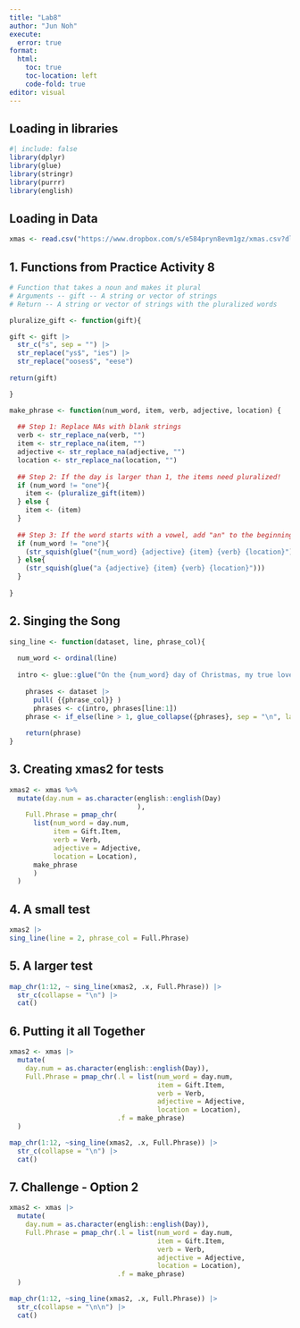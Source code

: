 ```yaml
---
title: "Lab8"
author: "Jun Noh"
execute: 
  error: true
format: 
  html:
    toc: true
    toc-location: left
    code-fold: true
editor: visual
---
```


## Loading in libraries

```r
#| include: false
library(dplyr)
library(glue)
library(stringr)
library(purrr)
library(english)
```

## Loading in Data

```r
xmas <- read.csv("https://www.dropbox.com/s/e584pryn8evm1gz/xmas.csv?dl=1")
```

## 1. Functions from Practice Activity 8

```r
# Function that takes a noun and makes it plural
# Arguments -- gift -- A string or vector of strings
# Return -- A string or vector of strings with the pluralized words

pluralize_gift <- function(gift){

gift <- gift |> 
  str_c("s", sep = "") |> 
  str_replace("ys$", "ies") |> 
  str_replace("ooses$", "eese")
  
return(gift)

}
```

```r
make_phrase <- function(num_word, item, verb, adjective, location) {
  
  ## Step 1: Replace NAs with blank strings
  verb <- str_replace_na(verb, "")
  item <- str_replace_na(item, "")
  adjective <- str_replace_na(adjective, "")
  location <- str_replace_na(location, "")
  
  ## Step 2: If the day is larger than 1, the items need pluralized! 
  if (num_word != "one"){
    item <- (pluralize_gift(item))
  } else {
    item <- (item)
  }
  
  ## Step 3: If the word starts with a vowel, add "an" to the beginning
  if (num_word != "one"){
    (str_squish(glue("{num_word} {adjective} {item} {verb} {location}")))
  } else{
    (str_squish(glue("a {adjective} {item} {verb} {location}")))
  }
  
}
```

## 2. Singing the Song

```r
sing_line <- function(dataset, line, phrase_col){
  
  num_word <- ordinal(line)
  
  intro <- glue::glue("On the {num_word} day of Christmas, my true love sent to me: ")
  
    phrases <- dataset |>
      pull( {{phrase_col}} )
      phrases <- c(intro, phrases[line:1])
    phrase <- if_else(line > 1, glue_collapse({phrases}, sep = "\n", last = " and\n"), glue_collapse({phrases}, sep = "\n"))
    
    return(phrase)
}
```

## 3. Creating xmas2 for tests

```r
xmas2 <- xmas %>%
  mutate(day.num = as.character(english::english(Day)
                                ), 
    Full.Phrase = pmap_chr(
      list(num_word = day.num,
           item = Gift.Item,
           verb = Verb,
           adjective = Adjective,
           location = Location),
      make_phrase
      )
  )
```

## 4. A small test

```r
xmas2 |>
sing_line(line = 2, phrase_col = Full.Phrase)
```

## 5. A larger test

```r
map_chr(1:12, ~ sing_line(xmas2, .x, Full.Phrase)) |>
  str_c(collapse = "\n") |>
  cat()
```

## 6. Putting it all Together

```r
xmas2 <- xmas |>
  mutate(
    day.num = as.character(english::english(Day)), 
    Full.Phrase = pmap_chr(.l = list(num_word = day.num, 
                                     item = Gift.Item, 
                                     verb = Verb, 
                                     adjective = Adjective, 
                                     location = Location), 
                           .f = make_phrase)
  )

map_chr(1:12, ~sing_line(xmas2, .x, Full.Phrase)) |>
  str_c(collapse = "\n") |>
  cat()
```

## 7. Challenge - Option 2

```r
xmas2 <- xmas |>
  mutate(
    day.num = as.character(english::english(Day)), 
    Full.Phrase = pmap_chr(.l = list(num_word = day.num, 
                                     item = Gift.Item, 
                                     verb = Verb, 
                                     adjective = Adjective, 
                                     location = Location), 
                           .f = make_phrase)
  )

map_chr(1:12, ~sing_line(xmas2, .x, Full.Phrase)) |>
  str_c(collapse = "\n\n") |>
  cat()
```
